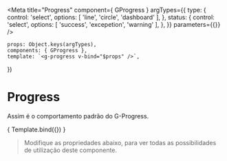 
<Meta
    title="Progress"
    component={ GProgress }
    argTypes={{
        type: { 
            control: 'select',
            options: [
                'line', 'circle', 'dashboard'
            ],
        },
        status: { 
            control: 'select',
            options: [
                'success', 'excepetion', 'warning'
            ],
        },
    }}
    parameters={{}}
/>

    props: Object.keys(argTypes),
    components: { GProgress },
    template: `<g-progress v-bind="$props" />`,
})

# Progress

Assim é o comportamento padrão do G-Progress.

<Canvas>
    <Story 
        name="Progress"
        args={{}}
    >
        { Template.bind({}) }
    </Story>
</Canvas>

> Modifique as propriedades abaixo, para ver todas as possibilidades de utilização deste componente.

<ArgsTable story="Progress" />
